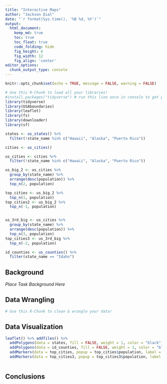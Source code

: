 ```yaml
---
title: "Interactive Maps"
author: "Jackson Dial"
date: "`r format(Sys.time(), '%B %d, %Y')`"
output:
  html_document:  
    keep_md: true
    toc: true
    toc_float: true
    code_folding: hide
    fig_height: 6
    fig_width: 12
    fig_align: 'center'
editor_options: 
  chunk_output_type: console
---
```


```r
knitr::opts_chunk$set(echo = TRUE, message = FALSE, warning = FALSE)
```

```r
# Use this R-Chunk to load all your libraries!
#install.packages("tidyverse") # run this line once in console to get package
library(tidyverse)
library(USAboundaries)
library(leaflet)
library(fs)
library(downloader)
library(sf)
```

```r
states <- us_states() %>% 
  filter(!state_name %in% c("Hawaii", "Alaska", "Puerto Rico"))

cities <- us_cities()

us_cities <- cities %>% 
  filter(!state_name %in% c("Hawaii", "Alaska", "Puerto Rico"))

us_big_2 <- us_cities %>% 
  group_by(state_name) %>% 
  arrange(desc(population)) %>% 
  top_n(2, population)

top_cities <- us_big_2 %>% 
  top_n(1, population)
top_cities2 <- us_big_2 %>% 
  top_n(-1, population)


us_3rd_big <- us_cities %>% 
  group_by(state_name) %>% 
  arrange(desc(population)) %>% 
  top_n(3, population)
top_cities3 <- us_3rd_big %>% 
  top_n(-2, population)

id_counties <- us_counties() %>% 
  filter(state_name == "Idaho")

```

## Background

_Place Task Background Here_

## Data Wrangling

```r
# Use this R-Chunk to clean & wrangle your data!

```

## Data Visualization

```r
leaflet() %>% addTiles() %>% 
  addPolygons(data = states, fill = FALSE, weight = 1, color = "black") %>% 
  addPolygons(data = id_counties, fill = FALSE, weight = 1, color = "blue") %>% 
  addMarkers(data = top_cities, popup = top_cities$population, label = ~paste(city, top_cities$population, sep = "=")) %>% 
  addMarkers(data = top_cities3, popup = top_cities3$population, label = ~paste(city, top_cities3$population, sep = "="))



```

## Conclusions
